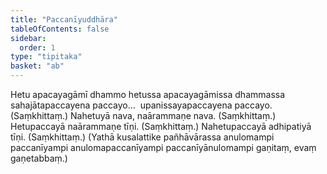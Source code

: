 ```yaml
---
title: "Paccanīyuddhāra"
tableOfContents: false
sidebar:
  order: 1
type: "tipitaka"
basket: "ab"
---
```



<DynamicBreadcrumb />

<Division number="320">

<Paragraph number="657">
Hetu apacayagāmī dhammo hetussa apacayagāmissa dhammassa sahajātapaccayena paccayo…  upanissayapaccayena paccayo. (Saṃkhittaṃ.)
</Paragraph>

</Division>
<Division number="321">

<Paragraph number="658">
Nahetuyā nava, naārammaṇe nava. (Saṃkhittaṃ.)
</Paragraph>

<Paragraph number="659">
Hetupaccayā naārammaṇe tīṇi. (Saṃkhittaṃ.)
</Paragraph>

<Paragraph number="660">
Nahetupaccayā adhipatiyā tīṇi. (Saṃkhittaṃ.)
</Paragraph>

<Paragraph number="661">
(Yathā kusalattike pañhāvārassa anulomampi paccanīyampi anulomapaccanīyampi paccanīyānulomampi gaṇitaṃ, evaṃ gaṇetabbaṃ.)
</Paragraph>
</Division>